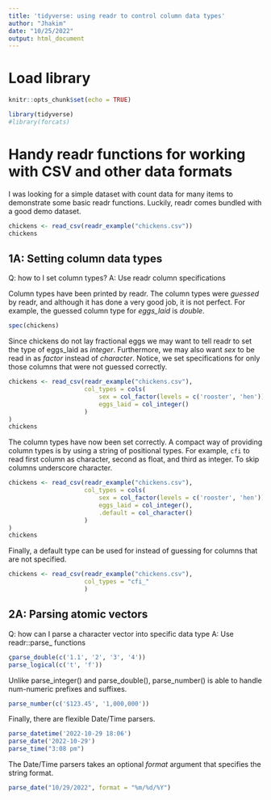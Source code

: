 ```yaml
---
title: 'tidyverse: using readr to control column data types'
author: "Jhakim"
date: "10/25/2022"
output: html_document
---
```


# Load library
```r
knitr::opts_chunk$set(echo = TRUE)

library(tidyverse)
#library(forcats)
```

# Handy readr functions for working with CSV and other data formats

I was looking for a simple dataset with count data for many items to demonstrate some basic readr functions. Luckily, readr comes bundled with a good demo dataset.

```r
chickens <- read_csv(readr_example("chickens.csv"))
chickens
```

## 1A: Setting column data types

Q: how to I set column types?
A: Use readr column specifications

Column types have been printed by readr. The column types were *guessed* by readr, and although it has done a very good job, it is not perfect. For example, the guessed column type for *eggs_laid* is *double*. 

```r
spec(chickens)
```

Since chickens do not lay fractional eggs we may want to tell readr to set the type of eggs_laid as *integer*. Furthermore, we may also want *sex* to be read in as *factor* instead of *character*. Notice, we set specifications for only those columns that were not guessed correctly.

```r
chickens <- read_csv(readr_example("chickens.csv"),
                     col_types = cols(
                         sex = col_factor(levels = c('rooster', 'hen')),
                         eggs_laid = col_integer()
                     )
)
chickens
```

The column types have now been set correctly. A compact way of providing column types is by using a string of positional types. For example, `cfi` to read first column as character, second as float, and third as integer. To skip columns underscore character.

```r
chickens <- read_csv(readr_example("chickens.csv"),
                     col_types = cols(
                         sex = col_factor(levels = c('rooster', 'hen')),
                         eggs_laid = col_integer(),
                         .default = col_character()
                     )
)
chickens
```
Finally, a default type can be used for instead of guessing for columns that are not specified.

```r
chickens <- read_csv(readr_example("chickens.csv"),
                     col_types = "cfi_"
                     )
```

## 2A: Parsing atomic vectors

Q: how can I parse a character vector into specific data type
A: Use readr::parse_ functions

```r
çparse_double(c('1.1', '2', '3', '4'))
parse_logical(c('t', 'f'))
```

Unlike parse_integer() and parse_double(), parse_number() is able to handle num-numeric prefixes and suffixes.

```r
parse_number(c('$123.45', '1,000,000'))
```

Finally, there are flexible Date/Time parsers.

```r
parse_datetime('2022-10-29 18:06')
parse_date('2022-10-29')
parse_time("3:08 pm")
```

The Date/Time  parsers takes an optional *format* argument that specifies the string format.

```r
parse_date("10/29/2022", format = "%m/%d/%Y")

```

